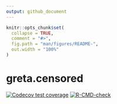 ```yaml
---
output: github_document
---
```


<!-- README.md is generated from README.Rmd. Please edit that file -->

```r
knitr::opts_chunk$set(
  collapse = TRUE,
  comment = "#>",
  fig.path = "man/figures/README-",
  out.width = "100%"
)
```
# greta.censored

<!-- badges: start -->
<!-- once you've signed into travis and set it to wath your new repository, you can edit the following badges to point to your repo -->
[![Codecov test coverage](https://codecov.io/gh/greta-dev/greta.template/branch/main/graph/badge.svg)](https://codecov.io/gh/greta-dev/greta.template?branch=main)
[![R-CMD-check](https://github.com/greta-dev/greta.template/workflows/R-CMD-check/badge.svg)](https://github.com/greta-dev/greta.template/actions)
<!-- badges: end -->

